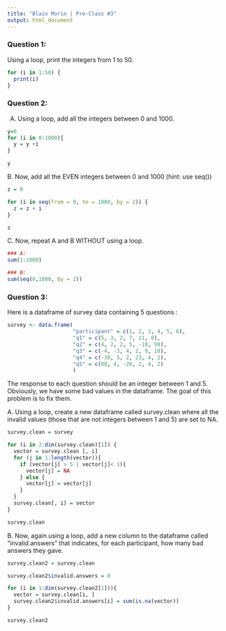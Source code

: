 ```yaml
---
title: "Blain Morin | Pre-Class #3"
output: html_document
---
```





### Question 1:

Using a loop, print the integers from 1 to 50. 
```r
for (i in 1:50) {
  print(i)
}

```
### Question 2:

A.  Using a loop, add all the integers between 0 and 1000.
```r
y=0
for (i in 0:1000){
  y = y +i
}

y
```

B. Now, add all the EVEN integers between 0 and 1000 (hint: use seq())
```r

z = 0

for (i in seq(from = 0, to = 1000, by = 2)) {
  z = z + i
}

z
```
C. Now, repeat A and B WITHOUT using a loop.

```r
### A:
sum(1:1000)

### B:
sum(seq(0,1000, by = 2))

```

### Question 3:

Here is a dataframe of survey data containing 5 questions :

```r
survey <- data.frame(
                     "participant" = c(1, 2, 3, 4, 5, 6),
                     "q1" = c(5, 3, 2, 7, 11, 0),
                     "q2" = c(4, 2, 2, 5, -10, 99),
                     "q3" = c(-4, -3, 4, 2, 9, 10),
                     "q4" = c(-30, 5, 2, 23, 4, 2),
                     "q5" = c(88, 4, -20, 2, 4, 2)
                     )
```
The response to each question should be an integer between 1 and 5. Obviously, we have some bad values in the dataframe. The goal of this problem is to fix them.

A. Using a loop, create a new dataframe called survey.clean where all the invalid values (those that are not integers between 1 and 5) are set to NA.

```r

survey.clean = survey

for (i in 2:dim(survey.clean)[1]) {
  vector = survey.clean [, i]
  for (j in 1:length(vector)){
    if (vector[j] > 5 | vector[j]< 1){
      vector[j] = NA
    } else {
      vector[j] = vector[j]
    }
  }
  survey.clean[, i] = vector
}

survey.clean
```
B. Now, again using a loop, add a new column to the dataframe called “invalid.answers” that indicates, for each participant, how many bad answers they gave.
```r
survey.clean2 = survey.clean

survey.clean2$invalid.answers = 0

for (i in 1:dim(survey.clean2[1])){
  vector = survey.clean[i, ]
  survey.clean2$invalid.answers[i] = sum(is.na(vector))
}

survey.clean2
```



